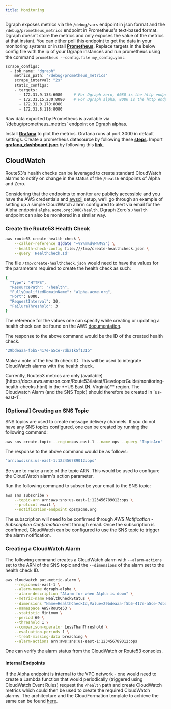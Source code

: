 ```yaml
---
title: Monitoring
---
```


Dgraph exposes metrics via the `/debug/vars` endpoint in json format and the
`/debug/prometheus_metrics` endpoint in Prometheus's text-based format. Dgraph
doesn't store the metrics and only exposes the value of the metrics at that
instant. You can either poll this endpoint to get the data in your monitoring
systems or install
**[Prometheus](https://prometheus.io/docs/introduction/install/)**. Replace
targets in the below config file with the ip of your Dgraph instances and run
prometheus using the command `prometheus --config.file my_config.yaml`.

```sh
scrape_configs:
  - job_name: "dgraph"
    metrics_path: "/debug/prometheus_metrics"
    scrape_interval: "2s"
    static_configs:
    - targets:
      - 172.31.9.133:6080     # For Dgraph zero, 6080 is the http endpoint exposing metrics.
      - 172.31.15.230:8080    # For Dgraph alpha, 8080 is the http endpoint exposing metrics.
      - 172.31.0.170:8080
      - 172.31.8.118:8080
```

<Note>
  Raw data exported by Prometheus is available via `/debug/prometheus_metrics`
  endpoint on Dgraph alphas.
</Note>

Install **[Grafana](http://docs.grafana.org/installation/)** to plot the
metrics. Grafana runs at port 3000 in default settings. Create a prometheus
datasource by following these
**[steps](https://prometheus.io/docs/visualization/grafana/#creating-a-prometheus-data-source)**.
Import
**[grafana_dashboard.json](https://github.com/hypermodeinc/dgraph-benchmarks/blob/main/scripts/grafana_dashboard.json)**
by following this
**[link](http://docs.grafana.org/reference/export_import/#importing-a-dashboard)**.

## CloudWatch

Route53's health checks can be leveraged to create standard CloudWatch alarms to
notify on change in the status of the `/health` endpoints of Alpha and Zero.

Considering that the endpoints to monitor are publicly accessible and you have
the AWS credentials and [awscli](https://aws.amazon.com/cli/) setup, we’ll go
through an example of setting up a simple CloudWatch alarm configured to alert
via email for the Alpha endpoint `alpha.acme.org:8080/health`. Dgraph Zero's
`/health` endpoint can also be monitored in a similar way.

### Create the Route53 Health Check

```sh
aws route53 create-health-check \
    --caller-reference $(date "+%Y%m%d%H%M%S") \
    --health-check-config file:///tmp/create-healthcheck.json \
    --query 'HealthCheck.Id'
```

The file `/tmp/create-healthcheck.json` would need to have the values for the
parameters required to create the health check as such:

```sh
{
  "Type": "HTTPS",
  "ResourcePath": "/health",
  "FullyQualifiedDomainName": "alpha.acme.org",
  "Port": 8080,
  "RequestInterval": 30,
  "FailureThreshold": 3
}
```

The reference for the values one can specify while creating or updating a health
check can be found on the AWS
[documentation](https://docs.aws.amazon.com/Route53/latest/DeveloperGuide/health-checks-creating-values.html).

The response to the above command would be the ID of the created health check.

```sh
"29bdeaaa-f5b5-417e-a5ce-7dba1k5f131b"
```

Make a note of the health check ID. This will be used to integrate CloudWatch
alarms with the health check.

<Note>
  Currently, Route53 metrics are only
  (available)[https://docs.aws.amazon.com/Route53/latest/DeveloperGuide/monitoring-health-checks.html]
  in the **US East (N. Virginia)** region. The Cloudwatch Alarm (and the SNS
  Topic) should therefore be created in `us-east-1`.
</Note>

### [Optional] Creating an SNS Topic

SNS topics are used to create message delivery channels. If you do not have any
SNS topics configured, one can be created by running the following command:

```sh
aws sns create-topic --region=us-east-1 --name ops --query 'TopicArn'
```

The response to the above command would be as follows:

```sh
"arn:aws:sns:us-east-1:123456789012:ops"
```

Be sure to make a note of the topic ARN. This would be used to configure the
CloudWatch alarm's action parameter.

Run the following command to subscribe your email to the SNS topic:

```sh
aws sns subscribe \
    --topic-arn arn:aws:sns:us-east-1:123456789012:ops \
    --protocol email \
    --notification-endpoint ops@acme.org
```

The subscription will need to be confirmed through _AWS Notification -
Subscription Confirmation_ sent through email. Once the subscription is
confirmed, CloudWatch can be configured to use the SNS topic to trigger the
alarm notification.

### Creating a CloudWatch Alarm

The following command creates a CloudWatch alarm with `--alarm-actions` set to
the ARN of the SNS topic and the `--dimensions` of the alarm set to the health
check ID.

```sh
aws cloudwatch put-metric-alarm \
    --region=us-east-1 \
    --alarm-name dgraph-alpha \
    --alarm-description "Alarm for when Alpha is down" \
    --metric-name HealthCheckStatus \
    --dimensions "Name=HealthCheckId,Value=29bdeaaa-f5b5-417e-a5ce-7dba1k5f131b" \
    --namespace AWS/Route53 \
    --statistic Minimum \
    --period 60 \
    --threshold 1 \
    --comparison-operator LessThanThreshold \
    --evaluation-periods 1 \
    --treat-missing-data breaching \
    --alarm-actions arn:aws:sns:us-east-1:123456789012:ops
```

One can verify the alarm status from the CloudWatch or Route53 consoles.

#### Internal Endpoints

If the Alpha endpoint is internal to the VPC network - one would need to create
a Lambda function that would periodically (triggered using CloudWatch Event
Rules) request the `/health` path and create CloudWatch metrics which could then
be used to create the required CloudWatch alarms. The architecture and the
CloudFormation template to achieve the same can be found
[here](https://aws.amazon.com/blogs/networking-and-content-delivery/performing-route-53-health-checks-on-private-resources-in-a-vpc-with-aws-lambda-and-amazon-cloudwatch/).
